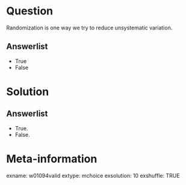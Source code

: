 Question
========
Randomization is one way we try to reduce unsystematic variation.

Answerlist
----------
* True
* False


Solution
========

Answerlist
----------
* True.
* False.


Meta-information
================
exname: w01094valid
extype: mchoice
exsolution: 10
exshuffle: TRUE